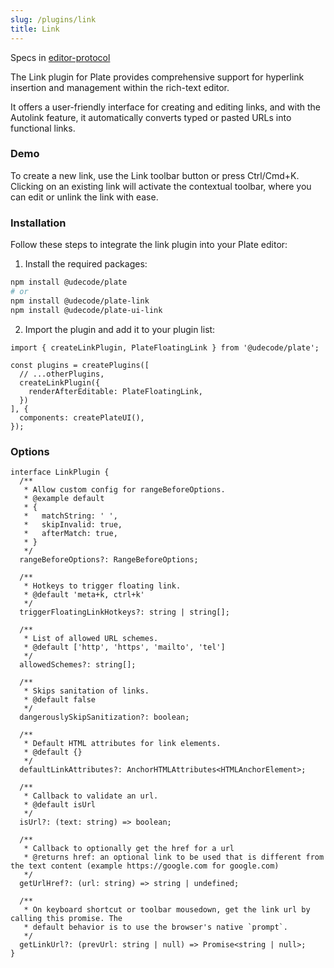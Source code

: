 ```yaml
---
slug: /plugins/link
title: Link
---
```


Specs in [editor-protocol](https://github.com/udecode/editor-protocol/issues/33)

The Link plugin for Plate provides comprehensive support for hyperlink insertion and management within the rich-text editor.

It offers a user-friendly interface for creating and editing links, and with the Autolink feature, it automatically converts typed or pasted URLs into functional links.

[//]: # (It offers a user-friendly interface for creating and editing links, and with the Autolink feature, it automatically converts typed or pasted URLs and email addresses into functional links.)

### Demo

To create a new link, use the Link toolbar button or press Ctrl/Cmd+K.
Clicking on an existing link will activate the contextual toolbar,
where you can edit or unlink the link with ease.




<LinkSandpack />

### Installation

Follow these steps to integrate the link plugin into your Plate editor:

1. Install the required packages:

```bash npm2yarn
npm install @udecode/plate
# or
npm install @udecode/plate-link
npm install @udecode/plate-ui-link
```

2. Import the plugin and add it to your plugin list:

```tsx
import { createLinkPlugin, PlateFloatingLink } from '@udecode/plate';

const plugins = createPlugins([
  // ...otherPlugins,
  createLinkPlugin({
    renderAfterEditable: PlateFloatingLink,
  })
], {
  components: createPlateUI(),
});
```

### Options

```tsx
interface LinkPlugin {
  /**
   * Allow custom config for rangeBeforeOptions.
   * @example default
   * {
   *   matchString: ' ',
   *   skipInvalid: true,
   *   afterMatch: true,
   * }
   */
  rangeBeforeOptions?: RangeBeforeOptions;

  /**
   * Hotkeys to trigger floating link.
   * @default 'meta+k, ctrl+k'
   */
  triggerFloatingLinkHotkeys?: string | string[];

  /**
   * List of allowed URL schemes.
   * @default ['http', 'https', 'mailto', 'tel']
   */
  allowedSchemes?: string[];

  /**
   * Skips sanitation of links.
   * @default false
   */
  dangerouslySkipSanitization?: boolean;

  /**
   * Default HTML attributes for link elements.
   * @default {}
   */
  defaultLinkAttributes?: AnchorHTMLAttributes<HTMLAnchorElement>;

  /**
   * Callback to validate an url.
   * @default isUrl
   */
  isUrl?: (text: string) => boolean;

  /**
   * Callback to optionally get the href for a url
   * @returns href: an optional link to be used that is different from the text content (example https://google.com for google.com)
   */
  getUrlHref?: (url: string) => string | undefined;

  /**
   * On keyboard shortcut or toolbar mousedown, get the link url by calling this promise. The
   * default behavior is to use the browser's native `prompt`.
   */
  getLinkUrl?: (prevUrl: string | null) => Promise<string | null>;
}
```


